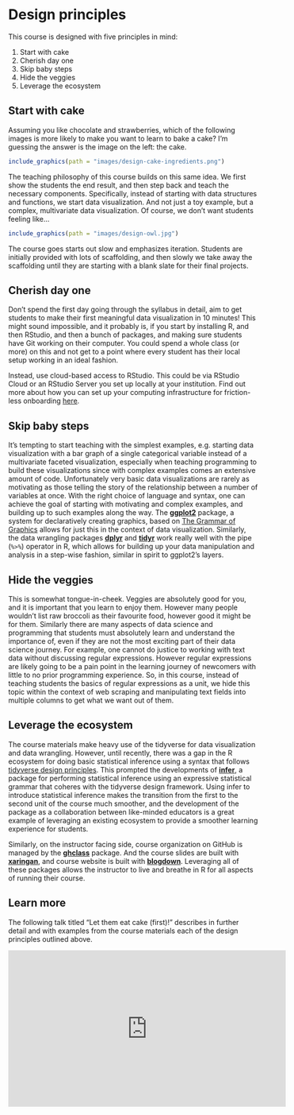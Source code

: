 # Design principles {#design-principles}

This course is designed with five principles in mind:

1.  Start with cake
2.  Cherish day one
3.  Skip baby steps
4.  Hide the veggies
5.  Leverage the ecosystem

## Start with cake

Assuming you like chocolate and strawberries, which of the following images is more likely to make you want to learn to bake a cake?
I'm guessing the answer is the image on the left: the cake.

```r
include_graphics(path = "images/design-cake-ingredients.png")
```

The teaching philosophy of this course builds on this same idea.
We first show the students the end result, and then step back and teach the necessary components.
Specifically, instead of starting with data structures and functions, we start data visualization.
And not just a toy example, but a complex, multivariate data visualization.
Of course, we don't want students feeling like...

```r
include_graphics(path = "images/design-owl.jpg")
```

The course goes starts out slow and emphasizes iteration.
Students are initially provided with lots of scaffolding, and then slowly we take away the scaffolding until they are starting with a blank slate for their final projects.

## Cherish day one

Don't spend the first day going through the syllabus in detail, aim to get students to make their first meaningful data visualization in 10 minutes!
This might sound impossible, and it probably is, if you start by installing R, and then RStudio, and then a bunch of packages, and making sure students have Git working on their computer.
You could spend a whole class (or more) on this and not get to a point where every student has their local setup working in an ideal fashion.

Instead, use cloud-based access to RStudio.
This could be via RStudio Cloud or an RStudio Server you set up locally at your institution.
Find out more about how you can set up your computing infrastructure for friction-less onboarding [here](../../infrastructure).

## Skip baby steps

It's tempting to start teaching with the simplest examples, e.g. starting data visualization with a bar graph of a single categorical variable instead of a multivariate faceted visualization, especially when teaching programming to build these visualizations since with complex examples comes an extensive amount of code.
Unfortunately very basic data visualizations are rarely as motivating as those telling the story of the relationship between a number of variables at once.
With the right choice of language and syntax, one can achieve the goal of starting with motivating and complex examples, and building up to such examples along the way.
The [**ggplot2**](https://ggplot2.tidyverse.org/) package, a system for declaratively creating graphics, based on [The Grammar of Graphics](http://amzn.to/2ef1eWp) allows for just this in the context of data visualization.
Similarly, the data wrangling packages [**dplyr**](https://dplyr.tidyverse.org/) and [**tidyr**](https://tidyr.tidyverse.org/) work really well with the pipe (`%>%`) operator in R, which allows for building up your data manipulation and analysis in a step-wise fashion, similar in spirit to ggplot2's layers.

## Hide the veggies

This is somewhat tongue-in-cheek.
Veggies are absolutely good for you, and it is important that you learn to enjoy them.
However many people wouldn't list raw broccoli as their favourite food, however good it might be for them.
Similarly there are many aspects of data science and programming that students must absolutely learn and understand the importance of, even if they are not the most exciting part of their data science journey.
For example, one cannot do justice to working with text data without discussing regular expressions.
However regular expressions are likely going to be a pain point in the learning journey of newcomers with little to no prior programming experience.
So, in this course, instead of teaching students the basics of regular expressions as a unit, we hide this topic within the context of web scraping and manipulating text fields into multiple columns to get what we want out of them.

## Leverage the ecosystem

The course materials make heavy use of the tidyverse for data visualization and data wrangling.
However, until recently, there was a gap in the R ecosystem for doing basic statistical inference using a syntax that follows [tidyverse design principles](https://principles.tidyverse.org/).
This prompted the developments of [**infer**](http://infer.netlify.com), a package for performing statistical inference using an expressive statistical grammar that coheres with the tidyverse design framework.
Using infer to introduce statistical inference makes the transition from the first to the second unit of the course much smoother, and the development of the package as a collaboration between like-minded educators is a great example of leveraging an existing ecosystem to provide a smoother learning experience for students.

Similarly, on the instructor facing side, course organization on GitHub is managed by the [**ghclass**](https://rundel.github.io/ghclass) package.
And the course slides are built with [**xaringan**](https://github.com/yihui/xaringan), and course website is built with [**blogdown**](https://bookdown.org/yihui/blogdown/).
Leveraging all of these packages allows the instructor to live and breathe in R for all aspects of running their course.

## Learn more

The following talk titled "Let them eat cake (first)!" describes in further detail and with examples from the course materials each of the design principles outlined above.

<center>

<iframe width="560" height="315" src="https://www.youtube.com/embed/RsVOrpXAPXo?start=1009" frameborder="0" allow="accelerometer; autoplay; encrypted-media; gyroscope; picture-in-picture" allowfullscreen>

</iframe>

</center>
